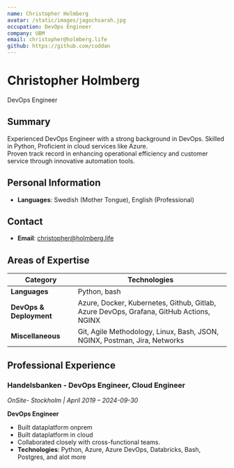 ```yaml
---
name: Christopher Holmberg
avatar: /static/images/jagochsarah.jpg
occupation: DevOps Engineer
company: UBM
email: christopher@holmberg.life
github: https://github.com/coddan
---
```


# Christopher Holmberg

DevOps Engineer

## Summary

Experienced DevOps Engineer with a strong background in DevOps. Skilled in Python, Proficient in cloud services like  Azure.  
Proven track record in enhancing operational efficiency and customer service through innovative automation tools.


## Personal Information

- **Languages**: Swedish (Mother Tongue), English (Professional)

## Contact

- **Email**: [christopher@holmberg.life](mailto:christopher@holmberg.life)

## Areas of Expertise

| Category              | Technologies                                                                                                 |
| --------------------- | ------------------------------------------------------------------------------------------------------------ |
| **Languages**         | Python, bash |
| **DevOps & Deployment** | Azure, Docker, Kubernetes, Github, Gitlab, Azure DevOps, Grafana, GitHub Actions,  NGINX |
| **Miscellaneous**     |  Git, Agile Methodology, Linux, Bash, JSON, NGINX, Postman, Jira, Networks |

## Professional Experience

### Handelsbanken - DevOps Engineer, Cloud Engineer

_OnSite- Stockholm | April 2019 – 2024-09-30_

**DevOps Engineer**
- Built dataplatform onprem
- Built dataplatform in cloud
- Collaborated closely with cross-functional teams.
- **Technologies**: Python, Azure, Azure DevOps, Databricks, Bash, Postgres, and alot more